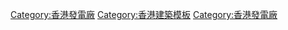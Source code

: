{{Navbox
|name  = 香港發電廠
|title = {{flagicon|HKG}} [[香港發電廠列表|香港發電廠]]
|state = {{{state|autocollapse}}}
|listclass = hlist

|group1 = 現存
|list1 = {{Navbox subgroup
  | group1 = [[香港電燈]]
  | list1 = 
* [[南丫發電廠]]
* [[南丫風采發電站|南丫風-{采}-發電站]] 
  | group2 = [[中華電力]]
  | list2 = 
* [[青山發電廠]]
* [[竹篙灣燃氣輪機發電廠]]
* [[龍鼓灘發電廠]]
* [[大亚湾核电站|-{zh-cn:大亚湾核电站;zh-hk:大亞灣核電廠}-]]{{small|（位于深圳但供電予中華電力）}}
  }}

|group2 = 昔日
|list2 = {{Navbox subgroup
  | group1 = [[香港電燈]]
  | list1 = 
* [[灣仔發電廠]]
* [[北角發電廠]]{{small|（今[[城市花園]]）}}
* [[鴨脷洲發電廠]]{{small|（今[[海怡半島]]）}}
* [[雪廠街發電廠]]
* [[筲箕灣發電廠]]
  | group2 = [[中華電力]]
  | list2 = 
  * [[紅磡發電廠]]
* [[鶴園第三發電廠|鶴園發電廠]]{{small|（今[[海逸豪園]]）}}
* [[青衣發電廠]]}}
}}
<includeonly>
[[Category:香港發電廠]]
</includeonly><noinclude>
{{collapsible option}}
[[Category:香港建築模板]]
[[Category:香港發電廠]]
</noinclude>